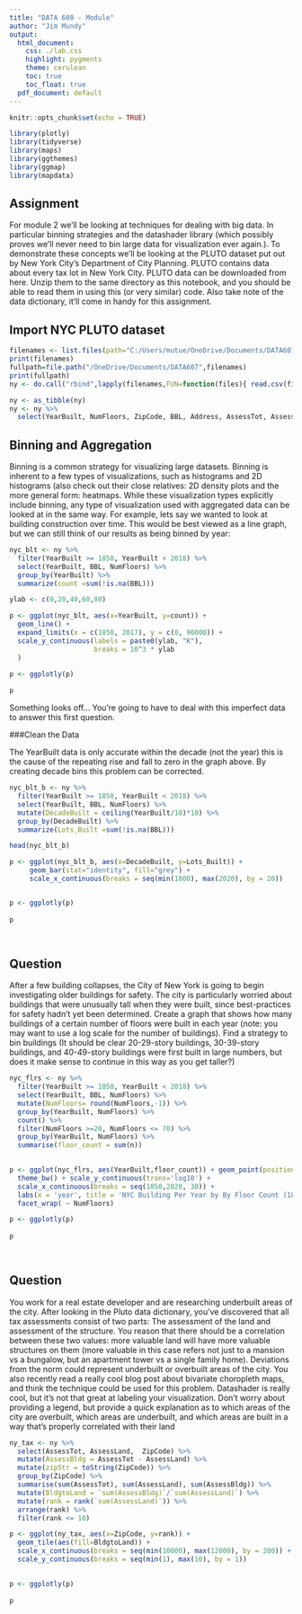---
title: "DATA 608 - Module"
author: "Jim Mundy"
output:
  html_document:
    css: ./lab.css
    highlight: pygments
    theme: cerulean
    toc: true
    toc_float: true
  pdf_document: default
---


```{r setup, include=FALSE}
knitr::opts_chunk$set(echo = TRUE)

```

```{r echo=TRUE, warning=FALSE, message=FALSE}
library(plotly)
library(tidyverse)
library(maps)
library(ggthemes)
library(ggmap)
library(mapdata)

```

## Assignment

For module 2 we'll be looking at techniques for dealing with big data. In particular binning strategies and the datashader library (which possibly proves we'll never need to bin large data for visualization ever again.). To demonstrate these concepts we'll be looking at the PLUTO dataset put out by New York City's Department of City Planning. PLUTO contains data about every tax lot in New York City. PLUTO data can be downloaded from here. Unzip them to the same directory as this notebook, and you should be able to read them in using this (or very similar) code. Also take note of the data dictionary, it'll come in handy for this assignment.

## Import NYC PLUTO dataset

```{r echo=TRUE, warning=FALSE, message=FALSE, cache=TRUE}
filenames <- list.files(path="C:/Users/mutue/OneDrive/Documents/DATA607/", pattern="*.csv")
print(filenames)
fullpath=file.path("/OneDrive/Documents/DATA607",filenames)
print(fullpath)
ny <- do.call("rbind",lapply(filenames,FUN=function(files){ read.csv(files)}))

ny <- as_tibble(ny)
ny <- ny %>% 
  select(YearBuilt, NumFloors, ZipCode, BBL, Address, AssessTot, AssessLand)
```


## Binning and Aggregation

Binning is a common strategy for visualizing large datasets. Binning is inherent to a few types of visualizations, such as histograms and 2D histograms (also check out their close relatives: 2D density plots and the more general form: heatmaps.
While these visualization types explicitly include binning, any type of visualization used with aggregated data can be looked at in the same way. For example, lets say we wanted to look at building construction over time. This would be best viewed as a line graph, but we can still think of our results as being binned by year:

```{r echo=TRUE, warning=FALSE, message=FALSE}

nyc_blt <- ny %>%
  filter(YearBuilt >= 1850, YearBuilt < 2018) %>%
  select(YearBuilt, BBL, NumFloors) %>%
  group_by(YearBuilt) %>% 
  summarize(count =sum(!is.na(BBL)))

ylab <- c(0,20,40,60,80)

p <- ggplot(nyc_blt, aes(x=YearBuilt, y=count)) +
  geom_line() +
  expand_limits(x = c(1850, 2017), y = c(0, 90000)) + 
  scale_y_continuous(labels = paste0(ylab, "K"),
                     breaks = 10^3 * ylab
  )

p <- ggplotly(p)
  
p

```

Something looks off... You're going to have to deal with this imperfect data to answer this first question.



###Clean the Data

The YearBuilt data is only accurate within the decade (not the year) this is the cause of the repeating rise and fall to zero in the graph above. By creating decade bins this problem can be corrected. 


```{r echo=TRUE, warning=FALSE, message=FALSE}

nyc_blt_b <- ny %>%
  filter(YearBuilt >= 1850, YearBuilt < 2018) %>% 
  select(YearBuilt, BBL, NumFloors) %>%
  mutate(DecadeBuilt = ceiling(YearBuilt/10)*10) %>% 
  group_by(DecadeBuilt) %>% 
  summarize(Lots_Built =sum(!is.na(BBL)))

head(nyc_blt_b)

p <- ggplot(nyc_blt_b, aes(x=DecadeBuilt, y=Lots_Built)) +
     geom_bar(stat="identity", fill="grey") +
     scale_x_continuous(breaks = seq(min(1800), max(2020), by = 20))


p <- ggplotly(p)
  
p

  
```


## Question

After a few building collapses, the City of New York is going to begin investigating older buildings for safety. The city is particularly worried about buildings that were unusually tall when they were built, since best-practices for safety hadn't yet been determined. Create a graph that shows how many buildings of a certain number of floors were built in each year (note: you may want to use a log scale for the number of buildings). Find a strategy to bin buildings (It should be clear 20-29-story buildings, 30-39-story buildings, and 40-49-story buildings were first built in large numbers, but does it make sense to continue in this way as you get taller?)

```{r echo=TRUE, warning=FALSE, message=FALSE}

nyc_flrs <- ny %>%
  filter(YearBuilt >= 1850, YearBuilt < 2018) %>% 
  select(YearBuilt, BBL, NumFloors) %>%
  mutate(NumFloors= round(NumFloors,-1)) %>% 
  group_by(YearBuilt, NumFloors) %>% 
  count() %>% 
  filter(NumFloors >=20, NumFloors <= 70) %>% 
  group_by(YearBuilt, NumFloors) %>%
  summarise(floor_count = sum(n))

  
p <- ggplot(nyc_flrs, aes(YearBuilt,floor_count)) + geom_point(position='jitter') + 
  theme_bw() + scale_y_continuous(trans='log10') + 
  scale_x_continuous(breaks = seq(1850,2020, 30)) + 
  labs(x = 'year', title = 'NYC Building Per Year by By Floor Count (1850 -2017)') + 
  facet_wrap( ~ NumFloors)

p <- ggplotly(p)
  
p

  
```


## Question

You work for a real estate developer and are researching underbuilt areas of the city. After looking in the Pluto data dictionary, you've discovered that all tax assessments consist of two parts: The assessment of the land and assessment of the structure. You reason that there should be a correlation between these two values: more valuable land will have more valuable structures on them (more valuable in this case refers not just to a mansion vs a bungalow, but an apartment tower vs a single family home). Deviations from the norm could represent underbuilt or overbuilt areas of the city. You also recently read a really cool blog post about bivariate choropleth maps, and think the technique could be used for this problem.
Datashader is really cool, but it's not that great at labeling your visualization. Don't worry about providing a legend, but provide a quick explanation as to which areas of the city are overbuilt, which areas are underbuilt, and which areas are built in a way that's properly correlated with their land 


```{r echo=TRUE, warning=FALSE, message=FALSE}

ny_tax <- ny %>% 
  select(AssessTot, AssessLand,  ZipCode) %>% 
  mutate(AssessBldg = AssessTot - AssessLand) %>% 
  mutate(zipStr = toString(ZipCode)) %>% 
  group_by(ZipCode) %>% 
  summarise(sum(AssessTot), sum(AssessLand), sum(AssessBldg)) %>% 
  mutate(BldgtoLand = `sum(AssessBldg)`/`sum(AssessLand)`) %>% 
  mutate(rank = rank(`sum(AssessLand)`)) %>% 
  arrange(rank) %>% 
  filter(rank <= 10)

p <- ggplot(ny_tax, aes(x=ZipCode, y=rank)) +
  geom_tile(aes(fill=BldgtoLand)) +
  scale_x_continuous(breaks = seq(min(10000), max(12000), by = 200)) +
  scale_y_continuous(breaks = seq(min(1), max(10), by = 1)) 
 

p <- ggplotly(p)
  
p
  


```

